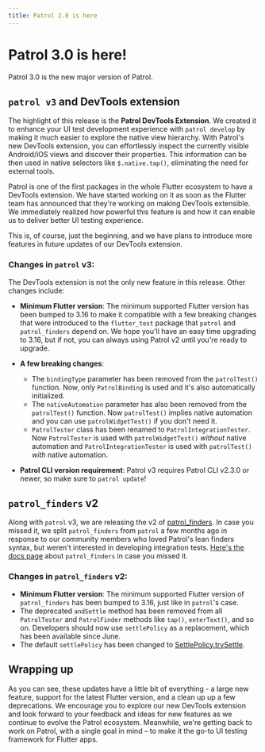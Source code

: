 ```yaml
---
title: Patrol 2.0 is here
---
```


# Patrol 3.0 is here!

Patrol 3.0 is the new major version of Patrol.

## `patrol v3` and DevTools extension

The highlight of this release is the **Patrol DevTools Extension**. We created
it to enhance your UI test development experience with `patrol develop` by
making it much easier to explore the native view hierarchy. With Patrol's new
DevTools extension, you can effortlessly inspect the currently visible
Android/iOS views and discover their properties. This information can be then
used in native selectors like `$.native.tap()`, eliminating the need for
external tools.

Patrol is one of the first packages in the whole Flutter ecosystem to have a
DevTools extension. We have started working on it as soon as the Flutter team
has announced that they're working on making DevTools extensible. We immediately
realized how powerful this feature is and how it can enable us to deliver better
UI testing experience.

This is, of course, just the beginning, and we have plans to introduce more
features in future updates of our DevTools extension.

### Changes in `patrol` v3:

The DevTools extension is not the only new feature in this release. Other
changes include:

- **Minimum Flutter version**: The minimum supported Flutter version has been
  bumped to 3.16 to make it compatible with a few breaking changes that were
  introduced to the `flutter_test` package that `patrol` and `patrol_finders`
  depend on. We hope you'll have an easy time upgrading to 3.16, but if not, you
  can always using Patrol v2 until you're ready to upgrade.

- **A few breaking changes**:
  - The `bindingType` parameter has been removed from the `patrolTest()`
    function. Now, only `PatrolBinding` is used and it's also automatically
    initialized.
  - The `nativeAutomation` parameter has also been removed from the
    `patrolTest()` function. Now `patrolTest()` implies native automation and
    you can use `patrolWidgetTest()` if you don't need it.
  - `PatrolTester` class has been renamed to `PatrolIntegrationTester`. Now
    `PatrolTester` is used with `patrolWidgetTest()` *without* native automation
    and `PatrolIntegrationTester` is used with `patrolTest()` *with* native
    automation.
- **Patrol CLI version requirement**: Patrol v3 requires Patrol CLI v2.3.0 or
  newer, so make sure to `patrol update`!

## `patrol_finders` v2

Along with `patrol` v3, we are releasing the v2 of [patrol_finders]. In case you
missed it, we split `patrol_finders` from `patrol` a few months ago in response
to our community members who loved Patrol's lean finders syntax, but weren't
interested in developing integration tests. [Here's the docs
page][patrol_finders_docs] about `patrol_finders` in case you missed it.

### Changes in `patrol_finders` v2:

- **Minimum Flutter version**: The minimum supported Flutter version of
  `patrol_finders` has been bumped to 3.16, just like in `patrol`'s case.
- The deprecated `andSettle` method has been removed from all `PatrolTester` and
  `PatrolFinder` methods like `tap()`, `enterText()`, and so on. Developers
  should now use `settlePolicy` as a replacement, which has been available since
  June.
- The default `settlePolicy` has been changed to [SettlePolicy.trySettle].

## Wrapping up

As you can see, these updates have a little bit of everything - a large new
feature, support for the latest Flutter version, and a clean up up a few
deprecations. We encourage you to explore our new DevTools extension and look
forward to your feedback and ideas for new features as we continue to evolve the
Patrol ecosystem. Meanwhile, we're getting back to work on Patrol, with a single
goal in mind – to make it the go-to UI testing framework for Flutter apps.

[patrol_finders]: https://pub.dev/packages/patrol_finders
[patrol_finders_docs]: https://patrol.leancode.co/patrol-finders-release
[SettlePolicy.trySettle]: https://pub.dev/documentation/patrol_finders/latest/patrol_finders/SettlePolicy.html#trySettle
